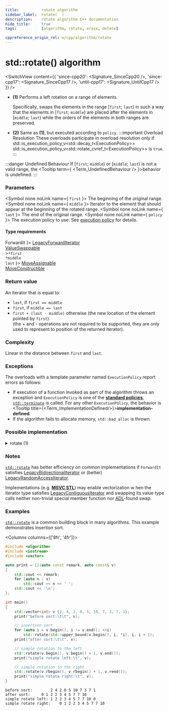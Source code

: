 ```yaml
---
title:			rotate algorithm
sidebar_label:	rotate(  )
description:	rotate algorithm C++ documentation
hide_title:		true
tags:			[algorithm, rotate, erase, delete]

cppreference_origin_rel: w/cpp/algorithm/rotate
---
```



<!-- Terms -->


<!----------------- Codes ---------------------->


# std::rotate() algorithm

<SwitchView content={{
  'since-cpp20': <Signature_SinceCpp20 />,
  'since-cpp17': <Signature_SinceCpp17 />,
  'until-cpp17': <Signature_UntilCpp17 />
}} />


- **(1)** Performs a left rotation on a range of elements.

  Specifically, swaps the elements in the range [`first`; `last`) in such a way that the elements in [`first`; `middle`) are placed after the elements in [`middle`; `last`) while the orders of the elements in both ranges are preserved.

- **(2)** Same as **(1)**, but executed according to `policy`.
	:::important Overload Resolution
	These overloads participate in overload resolution only if
	<Until v='cpp20'> std::is_execution_policy_v&lt;std::decay_t&lt;ExecutionPolicy&gt;&gt; </Until> <Since v='cpp20'>std::is_execution_policy_v&lt;std::rotate_cvref_t&lt;ExecutionPolicy&gt;&gt;</Since> is <code>true</code>.
	:::

:::danger Undefined Behaviour
If [`first`; `middle`) or [`middle`; `last`) is not a valid range, the <Tooltip term={ <Term_UndefinedBehaviour /> }>behavior is undefined.</Tooltip>
:::

### Parameters

<SymbolTable>

  <Symbol none noLink name={ <code>first</code> }>
    The beginning of the original range.
  </Symbol>
  <Symbol none noLink name={ <code>middle</code> }>
    Iterator to the element that should appear at the beginning of the rotated range.
  </Symbol>
  <Symbol none noLink name={ <code>last</code> }>
    The end of the original range.
  </Symbol>
  <Symbol none noLink name={ <code>policy</code> }>
    The execution policy to use. See <a href="#">execution policy</a> for details.
  </Symbol>

</SymbolTable>

#### Type requirements

<SymbolTable>
  <Symbol none noLink name={ <code>ForwardIt</code> }>
    <a href="/docs/named_req/LegacyForwardIterator">LegacyForwardIterator</a> <br/>
    <a href="/docs/named_req/ValueSwappable">ValueSwappable</a> <br/>
  </Symbol>
  <Symbol none noLink name={ <> ><code>*first</code> <br/> <code>*middle</code> <br/> <code>last</code> </> }>
    <a href="/docs/named_req/MoveAssignable">MoveAssignable</a> <br/>
    <a href="/docs/named_req/MoveConstructible">MoveConstructible</a>
  </Symbol>
</SymbolTable>

### Return value

An iterator that is equal to:

- `last`, if `first == middle`
- `first`, if `middle == last`
- `first + (last - middle)` otherwise (the new location of the element pointed by `first`)  
  (the + and - operations are not required to be supported, they are only used to represent to position of the returned iterator).

### Complexity

Linear in the distance between `first` and `last`.

### Exceptions

The overloads with a template parameter named `ExecutionPolicy` report errors as follows:
- If execution of a function invoked as part of the algorithm throws an exception and `ExecutionPolicy` is one of the [**standard policies**](#), [`std::terminate`](#) is called.
	For any other `ExecutionPolicy`, the behavior is <Tooltip title={<Term_ImplementationDefined/>}>**implementation-defined**</Tooltip>.
- If the algorithm fails to allocate memory, `std::bad_alloc` is thrown.

### Possible implementation

<details>
<summary>rotate (1)</summary>

```cpp
template<class ForwardIt>
constexpr // since C++20
ForwardIt rotate(ForwardIt first, ForwardIt middle, ForwardIt last)
{
    if (first == middle)
        return last;

    if (middle == last)
        return first;

    ForwardIt write = first;
    ForwardIt next_read = first; // read position for when "read" hits "last"

    for (ForwardIt read = middle; read != last; ++write, ++read)
    {
        if (write == next_read)
            next_read = read; // track where "first" went
        std::iter_swap(write, read);
    }

    // rotate the remaining sequence into place
    rotate(write, next_read, last);
    return write;
}
```

</details>

### Notes

[`std::rotate`](#) has better efficiency on common implementations if
`ForwardIt` satisfies [LegacyBidirectionalIterator](/docs/named_req/LegacyBidirectionalIterator) or (better) [LegacyRandomAccessIterator](/docs/named_req/LegacyRandomAccessIterator).

Implementations (e.g. [**MSVC STL**](https://github.com/microsoft/STL/blob/main/stl/src/vector_algorithms.cpp)) may enable vectorization w
hen the iterator type satisfies [LegacyContiguousIterator](/docs/named_req/LegacyContiguousIterator) and swapping its value type calls neither non-trivial special member function nor [ADL](#)-found swap.

### Examples

[`std::rotate`](#) is a common building block in many algorithms. This example demonstrates insertion sort.

<Columns columns={['8fr', '4fr']}>
<div>

```cpp title='Main.cpp' showLineNumbers
#include <algorithm>
#include <iostream>
#include <vector>

auto print = [](auto const remark, auto const& v)
{
    std::cout << remark;
    for (auto n : v)
        std::cout << n << ' ';
    std::cout << '\n';
};

int main()
{
    std::vector<int> v {2, 4, 2, 0, 5, 10, 7, 3, 7, 1};
    print("before sort:\t\t", v);

    // insertion sort
    for (auto i = v.begin(); i != v.end(); ++i)
        std::rotate(std::upper_bound(v.begin(), i, *i), i, i + 1);
    print("after sort:\t\t", v);

    // simple rotation to the left
    std::rotate(v.begin(), v.begin() + 1, v.end());
    print("simple rotate left:\t", v);

    // simple rotation to the right
    std::rotate(v.rbegin(), v.rbegin() + 1, v.rend());
    print("simple rotate right:\t", v);
}
```

</div>
<div>

```plaintext title="Output"
before sort:		2 4 2 0 5 10 7 3 7 1
after sort:		0 1 2 2 3 4 5 7 7 10
simple rotate left:	1 2 2 3 4 5 7 7 10 0
simple rotate right:	0 1 2 2 3 4 5 7 7 10
```

</div>
</Columns>
